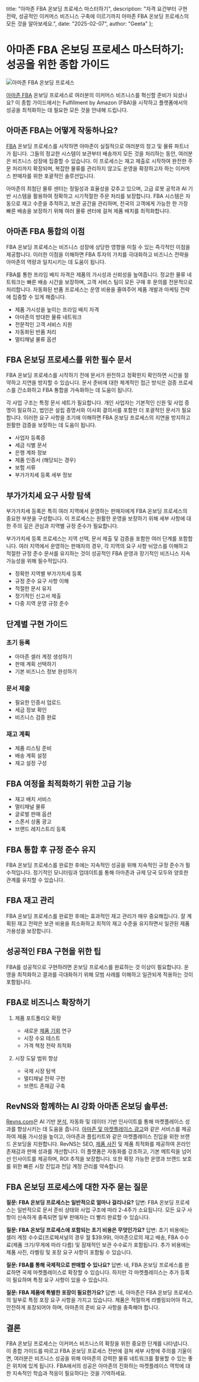   title: "아마존 FBA 온보딩 프로세스 마스터하기",
  description: "자격 요건부터 구현 전략, 성공적인 이커머스 비즈니스 구축에 이르기까지 아마존 FBA 온보딩 프로세스의 모든 것을 알아보세요.",
  date: "2025-02-07",
  author: "Geeta"
};

# 아마존 FBA 온보딩 프로세스 마스터하기: 성공을 위한 종합 가이드

![아마존 FBA 온보딩 프로세스](/images/blog/amazon-fba-onboarding-process.jpeg)

[아마존 FBA](https://www.revns.com/blog/post/fba-vs-fbm-find-your-winning-strategy) 온보딩 프로세스로 여러분의 이커머스 비즈니스를 혁신할 준비가 되셨나요? 이 종합 가이드에서는 Fulfillment by Amazon (FBA)을 시작하고 플랫폼에서의 성공을 최적화하는 데 필요한 모든 것을 안내해 드립니다.

## 아마존 FBA는 어떻게 작동하나요?

[FBA](https://www.revns.com/blog/post/fba-vs-fbm-find-your-winning-strategy) 온보딩 프로세스를 시작하면 아마존이 실질적으로 여러분의 창고 및 물류 파트너가 됩니다. 그들의 정교한 시스템이 보관부터 배송까지 모든 것을 처리하는 동안, 여러분은 비즈니스 성장에 집중할 수 있습니다. 이 프로세스는 재고 제출로 시작하여 완전한 주문 처리까지 확장되며, 복잡한 물류를 관리하지 않고도 운영을 확장하고자 하는 이커머스 판매자를 위한 포괄적인 솔루션입니다.

아마존의 최첨단 물류 센터는 정밀성과 효율성을 갖추고 있으며, 고급 로봇 공학과 AI 기반 시스템을 활용하여 정확하고 시기적절한 주문 처리를 보장합니다. FBA 시스템은 자동으로 재고 수준을 추적하고, 보관 공간을 관리하며, 전국의 고객에게 가능한 한 가장 빠른 배송을 보장하기 위해 여러 물류 센터에 걸쳐 제품 배치를 최적화합니다.

## 아마존 FBA 통합의 이점

FBA 온보딩 프로세스는 비즈니스 성장에 상당한 영향을 미칠 수 있는 즉각적인 이점을 제공합니다. 이러한 이점을 이해하면 FBA 투자의 가치를 극대화하고 비즈니스 전략을 아마존의 역량과 일치시키는 데 도움이 됩니다.

FBA를 통한 프라임 배지 자격은 제품의 가시성과 신뢰성을 높여줍니다. 정교한 물류 네트워크는 빠른 배송 시간을 보장하며, 고객 서비스 팀이 모든 구매 후 문의를 전문적으로 처리합니다. 자동화된 반품 프로세스는 운영 비용을 줄여주어 제품 개발과 마케팅 전략에 집중할 수 있게 해줍니다.

- 제품 가시성을 높이는 프라임 배지 자격
- 아마존의 방대한 물류 네트워크
- 전문적인 고객 서비스 지원
- 자동화된 반품 처리
- 멀티채널 물류 옵션

## FBA 온보딩 프로세스를 위한 필수 문서

FBA 온보딩 프로세스를 시작하기 전에 문서가 완전하고 정확한지 확인하면 시간을 절약하고 지연을 방지할 수 있습니다. 문서 준비에 대한 체계적인 접근 방식은 검증 프로세스를 간소화하고 FBA 통합을 가속화하는 데 도움이 됩니다.

각 사업 구조는 특정 문서 세트가 필요합니다. 개인 사업자는 기본적인 신원 및 사업 증명이 필요하고, 법인은 설립 증명서와 이사회 결의서를 포함한 더 포괄적인 문서가 필요합니다. 이러한 요구 사항을 조기에 이해하면 FBA 온보딩 프로세스의 지연을 방지하고 원활한 검증을 보장하는 데 도움이 됩니다.

- 사업자 등록증
- 세금 식별 문서
- 은행 계좌 정보
- 제품 인증서 (해당되는 경우)
- 보험 서류
- 부가가치세 등록 세부 정보

## 부가가치세 요구 사항 탐색

부가가치세 등록은 특히 여러 지역에서 운영하는 판매자에게 FBA 온보딩 프로세스의 중요한 부분을 구성합니다. 이 프로세스는 원활한 운영을 보장하기 위해 세부 사항에 대한 주의 깊은 관심과 지역별 규정 준수가 필요합니다.

부가가치세 등록 프로세스는 지역 선택, 문서 제출 및 검증을 포함한 여러 단계를 포함합니다. 여러 지역에서 운영하는 판매자의 경우, 각 지역의 요구 사항 뉘앙스를 이해하고 적절한 규정 준수 문서를 유지하는 것이 성공적인 FBA 운영과 장기적인 비즈니스 지속 가능성을 위해 필수적입니다.

- 정확한 지역별 부가가치세 등록
- 규정 준수 요구 사항 이해
- 적절한 문서 유지
- 정기적인 신고서 제출
- 다중 지역 운영 규정 준수

## 단계별 구현 가이드

### 초기 등록
- 아마존 셀러 계정 생성하기
- 판매 계획 선택하기
- 기본 비즈니스 정보 완성하기

### 문서 제출
- 필요한 인증서 업로드
- 세금 정보 확인
- 비즈니스 검증 완료

### 재고 계획
- 제품 리스팅 준비
- 배송 계획 설정
- 재고 설정 구성

## FBA 여정을 최적화하기 위한 고급 기능

- 재고 배치 서비스
- 멀티채널 물류
- 글로벌 판매 옵션
- 스폰서 상품 광고
- 브랜드 레지스트리 등록

## FBA 통합 후 규정 준수 유지

FBA 온보딩 프로세스를 완료한 후에는 지속적인 성공을 위해 지속적인 규정 준수가 필수적입니다. 정기적인 모니터링과 업데이트를 통해 아마존과 규제 당국 모두와 양호한 관계를 유지할 수 있습니다.

## FBA 재고 관리

FBA 온보딩 프로세스를 완료한 후에는 효과적인 재고 관리가 매우 중요해집니다. 잘 계획된 재고 전략은 보관 비용을 최소화하고 최적의 재고 수준을 유지하면서 일관된 제품 가용성을 보장합니다.

## 성공적인 FBA 구현을 위한 팁

FBA를 성공적으로 구현하려면 온보딩 프로세스를 완료하는 것 이상이 필요합니다. 운영을 최적화하고 결과를 극대화하기 위해 모범 사례를 이해하고 일관되게 적용하는 것이 포함됩니다.

## FBA로 비즈니스 확장하기

1. 제품 포트폴리오 확장
   - 새로운 [제품 기회](https://www.revns.com/blog/post/product-opportunity-explorer-amazons) 연구
   - 시장 수요 테스트
   - 가격 책정 전략 최적화

2. 시장 도달 범위 향상
   - 국제 시장 탐색
   - 멀티채널 전략 구현
   - 브랜드 존재감 구축

## RevNS와 함께하는 AI 강화 아마존 온보딩 솔루션:

[Revns.com](https://www.revns.com/)은 AI 기반 [분석](https://www.revns.com/blog/post/master-amazon-seller-analytics), 자동화 및 데이터 기반 인사이트를 통해 마켓플레이스 성과를 향상시키는 데 도움을 줍니다. [아마존 및 마켓플레이스 광고](https://www.revns.com/blog/post/amazon-advertising-api)와 같은 서비스를 제공하여 제품 가시성을 높이고, 아마존과 플립카트와 같은 마켓플레이스 진입을 위한 브랜드 온보딩을 지원합니다. RevNS는 SEO, [제품 사진](http://revns.com/blog/post/amazon-ai-image-generator) 및 제품 최적화를 제공하여 온라인 존재감과 판매 성과를 개선합니다. 이 플랫폼은 자동화를 강조하고, 기본 메트릭을 넘어선 인사이트를 제공하며, ROI 추적을 보장합니다. 또한 확장 가능한 운영과 브랜드 보호를 위한 빠른 시장 진입과 전담 계정 관리를 약속합니다.

## FBA 온보딩 프로세스에 대한 자주 묻는 질문

**질문: FBA 온보딩 프로세스는 일반적으로 얼마나 걸리나요?**
답변: FBA 온보딩 프로세스는 일반적으로 문서 준비 상태와 사업 구조에 따라 2-4주가 소요됩니다. 모든 요구 사항이 신속하게 충족되면 일부 판매자는 더 빨리 완료할 수 있습니다.

**질문: FBA 온보딩 프로세스에 포함되는 초기 비용은 무엇인가요?**
답변: 초기 비용에는 셀러 계정 수수료(프로페셔널의 경우 월 $39.99), 아마존으로의 재고 배송, FBA 수수료(제품 크기/무게에 따라 다름) 및 잠재적인 보관 수수료가 포함됩니다. 추가 비용에는 제품 사진, 라벨링 및 포장 요구 사항이 포함될 수 있습니다.

**질문: FBA를 통해 국제적으로 판매할 수 있나요?**
답변: 네, FBA 온보딩 프로세스를 완료하면 국제 마켓플레이스로 확장할 수 있습니다. 하지만 각 마켓플레이스는 추가 등록이 필요하며 특정 요구 사항이 있을 수 있습니다.

**질문: FBA 제품에 특별한 포장이 필요한가요?**
답변: 네, 아마존은 FBA 온보딩 프로세스의 일부로 특정 포장 요구 사항을 가지고 있습니다. 제품은 적절하게 라벨링되어야 하고, 안전하게 포장되어야 하며, 아마존의 준비 요구 사항을 충족해야 합니다.

## 결론

FBA 온보딩 프로세스는 이커머스 비즈니스의 확장을 위한 중요한 단계를 나타냅니다. 이 종합 가이드를 따르고 FBA 온보딩 프로세스 전반에 걸쳐 세부 사항에 주의를 기울이면, 여러분은 비즈니스 성공을 위해 아마존의 강력한 물류 네트워크를 활용할 수 있는 좋은 위치에 있게 됩니다. FBA에서의 성공은 아마존의 진화하는 마켓플레이스 역학에 대한 지속적인 학습과 적응이 필요하다는 것을 기억하세요.